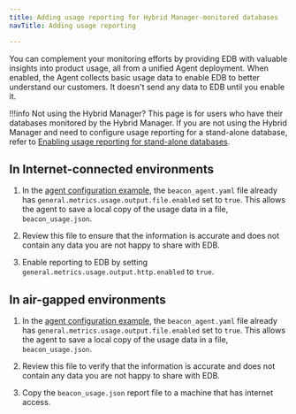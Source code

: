 ```yaml
---
title: Adding usage reporting for Hybrid Manager-monitored databases
navTitle: Adding usage reporting

---
```


You can complement your monitoring efforts by providing EDB with valuable insights into product usage, all from a unified Agent deployment. When enabled, the Agent collects basic usage data to enable EDB to better understand our customers. It doesn't send any data to EDB until you enable it.

!!!info Not using the Hybrid Manager?
   This page is for users who have their databases monitored by the Hybrid Manager. If you are not using the Hybrid Manager and need to configure usage reporting for a stand-alone database, refer to [Enabling usage reporting for stand-alone databases](/tools/agent/stand_alone/).

## In Internet-connected environments

1.  In the [agent configuration example](/edb-postgres-ai/hybrid-manager/using_hybrid_manager/monitoring/mon_ext_dbs/mon_with_agent/configure_agent/#prepare-a-configuration-file), the `beacon_agent.yaml` file already has `general.metrics.usage.output.file.enabled` set to `true`. This allows the agent to save a local copy of the usage data in a file, `beacon_usage.json`.

1.  Review this file to ensure that the information is accurate and does not contain any data you are not happy to share with EDB.

1.  Enable reporting to EDB by setting `general.metrics.usage.output.http.enabled` to `true`. 

## In air-gapped environments 

1.  In the [agent configuration example](/edb-postgres-ai/hybrid-manager/using_hybrid_manager/monitoring/mon_ext_dbs/mon_with_agent/configure_agent/#prepare-a-configuration-file), the `beacon_agent.yaml` file already has `general.metrics.usage.output.file.enabled` set to `true`. This allows the agent to save a local copy of the usage data in a file, `beacon_usage.json`.

1.  Review this file to verify that the information is accurate and does not contain any data you are not happy to share with EDB.

1.  Copy the `beacon_usage.json` report file to a machine that has internet access.
